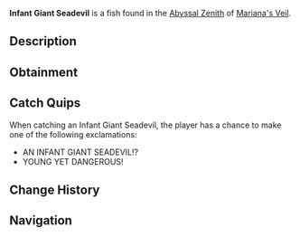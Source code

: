 {{FishInfobox
|image          = Infant Giant Seadevil.png
|rarity         = Legendary
|sea            = First Sea
|location       = [[Abyssal Zenith]]
|sublocation    = 
|sources        = Fishing Rod
|radar_location = 
|prog_speed     = -55
|xp             = 2600
|weather        = Clear
|time           = 
|season         = Autumn
|bait           = Truffle Worm
|base_weight    = 1700
|base_value     = 5000
|weight_range   = 1100
|base_chance    = 0.005
|base_resil     = 12
}}
'''Infant Giant Seadevil''' is a {{Rarity|Legendary}} fish found in the [[Abyssal Zenith]] of [[Mariana's Veil]].

== Description ==
{{Description|A juvenile version of the Giant Seadevil, with a bright lure and razor-sharp teeth.|Bestiary Entry}}

== Obtainment ==
{{Description|Found in the deeper parts of the trench, especially within cool temperatures.|Bestiary Hint}}
{{Fish Availability|
Mariana's Veil/Abyssal Zenith
|top_rods      = 
Leviathan's Fang Rod\72599.05\415148.04;
Great Rod of Oscar\65157.71\253873.12;
Free Spirit Rod\63672.44\454495.46;
Astralhook Rod\59376.65\265071.83;
Ethereal Prism Rod\59210.26\260344.03;
Resourceful Rod\49185.57\298890.43;
Destiny Rod\47463.65\195597.24;
Rapid Rod\48538.45\422689.62;
Wildflower Rod\49144.17\414525.19;
Trident Rod\53568.33\407736.85;
Frog Rod\48451.14\384701.56;
Seraphic Rod\56366.82\267779.76;
No-Life Rod\54574.87\281170.27;
Challenger's Rod\52221.28\262481.23;
Rod Of The Forgotten Fang\51474.66\254762.27;
Blazebringer Rod\46292.37\256415.54;
Rod Of The Exalted One\45448.31\212972.7;
Rod Of The Depths\44760.3\218962.33;
Zeus Rod\42738.67\226745.47;
Verdant Shear Rod\42495.67\244120.73;
Depthseeker Rod\39057.05\221425.93;
Avalanche Rod\34535.88\192504.61;
Volcanic Rod\33374.55\179129.53;
Steady Rod\10850.1\70120.62
|recommended   = Ethereal Prism Rod
}}

== Catch Quips ==
When catching an Infant Giant Seadevil, the player has a chance to make one of the following exclamations:
* AN INFANT GIANT SEADEVIL!?
* YOUNG YET DANGEROUS!

== Change History ==
{{Change History|{{subst:Current Version}}}}

== Navigation ==
{{Fish Navbox|Abyssal Zenith}}